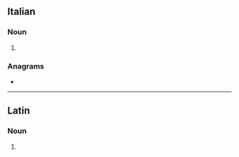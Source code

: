 ==Italian==

===Noun===
{{head|it|noun form|g=m}}

# {{plural of|it|fascio}}

===Anagrams===
* {{anagrams|it|a=acfis|scafi}}

----

==Latin==

===Noun===
{{la-noun-form|fascī}}

# {{inflection of|la|fascis||dat|s}}